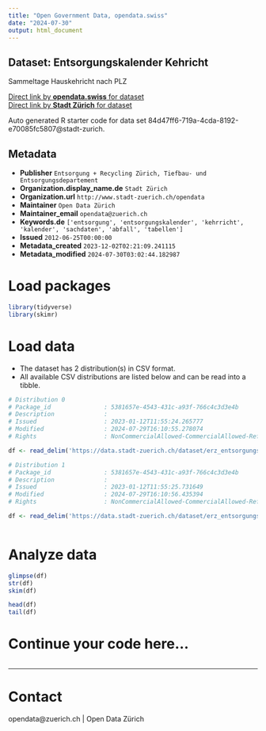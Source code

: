 ```yaml
---
title: "Open Government Data, opendata.swiss"
date: "2024-07-30"
output: html_document
---
```


## Dataset: Entsorgungskalender Kehricht

Sammeltage Hauskehricht nach PLZ

[Direct link by **opendata.swiss** for dataset](https://opendata.swiss/de/dataset/entsorgungskalender-kehricht2)<br>
[Direct link by **Stadt Zürich** for dataset](https://data.stadt-zuerich.ch/dataset/erz_entsorgungskalender_kehricht)

Auto generated R starter code for data set 84d47ff6-719a-4cda-8192-e70085fc5807@stadt-zurich.

## Metadata

- **Publisher** `Entsorgung + Recycling Zürich, Tiefbau- und Entsorgungsdepartement`
- **Organization.display_name.de** `Stadt Zürich`
- **Organization.url** `http://www.stadt-zuerich.ch/opendata`
- **Maintainer** `Open Data Zürich`
- **Maintainer_email** `opendata@zuerich.ch`
- **Keywords.de** `['entsorgung', 'entsorgungskalender', 'kehrricht', 'kalender', 'sachdaten', 'abfall', 'tabellen']`
- **Issued** `2012-06-25T00:00:00`
- **Metadata_created** `2023-12-02T02:21:09.241115`
- **Metadata_modified** `2024-07-30T03:02:44.182987`


# Load packages

```r

library(tidyverse)
library(skimr)

```

# Load data

-   The dataset has 2 distribution(s) in CSV format.
-   All available CSV distributions are listed below and can be read into a tibble.

```r

# Distribution 0
# Package_id               : 5381657e-4543-431c-a93f-766c4c3d3e4b
# Description              : 
# Issued                   : 2023-01-12T11:55:24.265777
# Modified                 : 2024-07-29T16:10:55.278074
# Rights                   : NonCommercialAllowed-CommercialAllowed-ReferenceNotRequired

df <- read_delim('https://data.stadt-zuerich.ch/dataset/erz_entsorgungskalender_kehricht/download/entsorgungskalender_kehricht_2023.csv')

# Distribution 1
# Package_id               : 5381657e-4543-431c-a93f-766c4c3d3e4b
# Description              : 
# Issued                   : 2023-01-12T11:55:25.731649
# Modified                 : 2024-07-29T16:10:56.435394
# Rights                   : NonCommercialAllowed-CommercialAllowed-ReferenceNotRequired

df <- read_delim('https://data.stadt-zuerich.ch/dataset/erz_entsorgungskalender_kehricht/download/entsorgungskalender_kehricht_2024.csv')



```

# Analyze data

```r

glimpse(df)
str(df)
skim(df)

head(df)
tail(df)

```

# Continue your code here...

```r

```

------------------------------------------------------------------------

# Contact

opendata@zuerich.ch | Open Data Zürich
